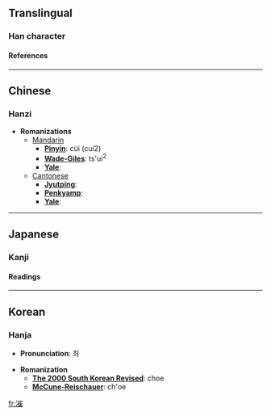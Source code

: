 ==Translingual==
===Han character===
{{Han char|rad=冫|as=11|sn=13|four=3211<sub>4</sub>|canj=戈一山人土 (IMUOG)}}
====References====
{{Han ref|kx=0133.250|dkj=01699|dj=0298.080|hdz=10300.190|uh=51D7|ud=20951|bh=DCC5|bd=56517}}
----

==Chinese==
===Hanzi===


* '''Romanizations'''
** [[Mandarin]]
*** '''[[Pinyin]]''': cúi (cui2)
*** '''[[Wade-Giles]]''': ts'ui<sup>2</sup>
*** '''[[Yale]]''': 
**[[Cantonese]]
***'''[[Jyutping]]''':
***'''[[Penkyamp]]''': 
***'''[[Yale]]''': 


----
==Japanese==
===Kanji===
{{ja-kanji|grade=|rs=冫11}}
====Readings====
{{ja-readings|on=[[さい]] (sai), [[ぜ]] (ze)|kun=}}


----
==Korean==
===Hanja===

* '''Pronunciation''': 최

* '''Romanization'''
** '''[[The 2000 South Korean Revised Romanization|The 2000 South Korean Revised]]''': choe
** '''[[McCune-Reischauer]]''': ch'oe


[[fr:凗]]